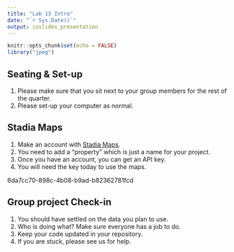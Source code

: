 ```yaml
---
title: "Lab 13 Intro"
date: "`r Sys.Date()`"
output: ioslides_presentation
---
```


```r
knitr::opts_chunk$set(echo = FALSE)
library("jpeg")
```

## Seating & Set-up
1. Please make sure that you sit next to your group members for the rest of the quarter.
2. Please set-up your computer as normal.

## Stadia Maps
1. Make an account with [Stadia Maps](https://client.stadiamaps.com/signup/).  
2. You need to add a "property" which is just a name for your project.  
3. Once you have an account, you can get an API key.  
4. You will need the key today to use the maps.

6da7cc70-898c-4b08-b9ad-b82362781fcd

## Group project Check-in
1. You should have settled on the data you plan to use.  
2. Who is doing what? Make sure everyone has a job to do.  
3. Keep your code updated in your repository.  
4. If you are stuck, please see us for help.  